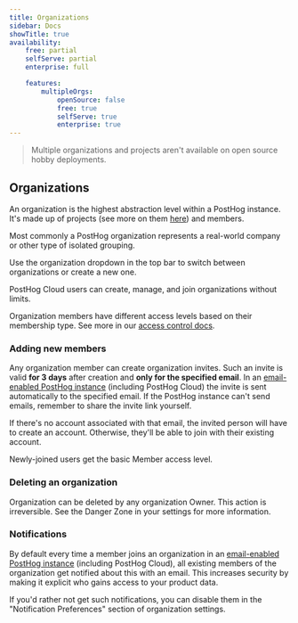 ```yaml
---
title: Organizations
sidebar: Docs
showTitle: true
availability:
    free: partial
    selfServe: partial
    enterprise: full

    features:
        multipleOrgs:
            openSource: false
            free: true
            selfServe: true
            enterprise: true
---
```


> Multiple organizations and projects aren't available on open source hobby deployments.

## Organizations

An organization is the highest abstraction level within a PostHog instance. It's made up of projects (see more on them [here](/docs/settings/projects)) and members.

Most commonly a PostHog organization represents a real-world company or other type of isolated grouping.

Use the organization dropdown in the top bar to switch between organizations or create a new one.

PostHog Cloud users can create, manage, and join organizations without limits.

Organization members have different access levels based on their membership type. See more in our [access control docs](/docs/settings/access-control).

### Adding new members

Any organization member can create organization invites. Such an invite is valid **for 3 days** after creation and **only for the specified email**.
In an [email-enabled PostHog instance](/docs/self-host/configure/email) (including PostHog Cloud) the invite is sent automatically to the specified email. If the PostHog instance can't send emails, remember to share the invite link yourself.

If there's no account associated with that email, the invited person will have to create an account. Otherwise, they'll be able to join with their existing account.

Newly-joined users get the basic Member access level.

### Deleting an organization

Organization can be deleted by any organization Owner. This action is irreversible. See the Danger Zone in your settings for more information.

### Notifications

By default every time a member joins an organization in an [email-enabled PostHog instance](/docs/self-host/configure/email) (including PostHog Cloud), all existing members of the organization get notified about this with an email. This increases security by making it explicit who gains access to your product data.

If you'd rather not get such notifications, you can disable them in the "Notification Preferences" section of organization settings.

